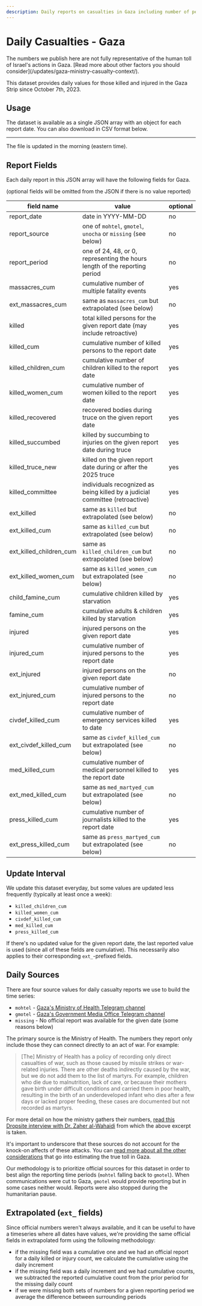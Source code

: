 ```yaml
---
description: Daily reports on casualties in Gaza including number of people killed, injured, and number of events leading to multiple deaths. Also has breakdown by women, children and if medical personnel, first responder, or press. Useful applications include time series, trend analysis, timelines.
---
```


# Daily Casualties - Gaza


<DocWarningBubble>
  The numbers we publish here are not fully representative of the human toll of
  Israel's actions in Gaza. [Read more about other factors you should
  consider](/updates/gaza-ministry-casualty-context/).
</DocWarningBubble>

This dataset provides daily values for those killed and injured in the Gaza Strip since October 7th, 2023.


<DailyReportStatsLabel area="gaza" />

## Usage

The dataset is available as a single JSON array with an object for each report date. You can also download in CSV format below.


<JSONFileLinks resource="CasualtiesDaily_V2" />

---

The file is updated in the morning (eastern time).

## Report Fields

Each daily report in this JSON array will have the following fields for Gaza.

(optional fields will be omitted from the JSON if there is no value reported)

| field name              | value                                                                        | optional |
| ----------------------- | ---------------------------------------------------------------------------- | -------- |
| report_date             | date in YYYY-MM-DD                                                           | no       |
| report_source           | one of `mohtel`, `gmotel`, `unocha` or `missing` (see below)                 | no       |
| report_period           | one of 24, 48, or 0, representing the hours length of the reporting period   | no       |
| massacres_cum           | cumulative number of multiple fatality events                                | yes      |
| ext_massacres_cum       | same as `massacres_cum` but extrapolated (see below)                         | no       |
| killed                  | total killed persons for the given report date (may include retroactive)     | yes      |
| killed_cum              | cumulative number of killed persons to the report date                       | yes      |
| killed_children_cum     | cumulative number of children killed to the report date                      | yes      |
| killed_women_cum        | cumulative number of women killed to the report date                         | yes      |
| killed_recovered        | recovered bodies during truce on the given report date                       | yes      |
| killed_succumbed        | killed by succumbing to injuries on the given report date during truce       | yes      |
| killed_truce_new        | killed on the given report date during or after the 2025 truce               | yes      |
| killed_committee        | individuals recognized as being killed by a judicial committee (retroactive) | yes      |
| ext_killed              | same as `killed` but extrapolated (see below)                                | no       |
| ext_killed_cum          | same as `killed_cum` but extrapolated (see below)                            | no       |
| ext_killed_children_cum | same as `killed_children_cum` but extrapolated (see below)                   | no       |
| ext_killed_women_cum    | same as `killed_women_cum` but extrapolated (see below)                      | no       |
| child_famine_cum        | cumulative children killed by starvation                                     | yes      |
| famine_cum              | cumulative adults & children killed by starvation                            | yes      |
| injured                 | injured persons on the given report date                                     | yes      |
| injured_cum             | cumulative number of injured persons to the report date                      | yes      |
| ext_injured             | injured persons on the given report date                                     | no       |
| ext_injured_cum         | cumulative number of injured persons to the report date                      | no       |
| civdef_killed_cum       | cumulative number of emergency services killed to date                       | yes      |
| ext_civdef_killed_cum   | same as `civdef_killed_cum` but extrapolated (see below)                     | no       |
| med_killed_cum          | cumulative number of medical personnel killed to the report date             | yes      |
| ext_med_killed_cum      | same as `med_martyed_cum` but extrapolated (see below)                       | no       |
| press_killed_cum        | cumulative number of journalists killed to the report date                   | yes      |
| ext_press_killed_cum    | same as `press_martyed_cum` but extrapolated (see below)                     | no       |

## Update Interval

We update this dataset everyday, but some values are updated less frequently (typically at least once a week):

- `killed_children_cum`
- `killed_women_cum`
- `civdef_killed_cum`
- `med_killed_cum`
- `press_killed_cum`

If there's no updated value for the given report date, the last reported value is used (since all of these fields are cumulative). This necessarily also applies to their corresponding `ext_`-prefixed fields.

## Daily Sources

There are four source values for daily casualty reports we use to build the time series:

- `mohtel` - [Gaza's Ministry of Health Telegram channel](https://t.me/s/MOHMediaGaza)
- `gmotel` - [Gaza's Government Media Office Telegram channel](https://t.me/s/mediagovps)
- `missing` - No official report was available for the given date (some reasons below)

The primary source is the Ministry of Health. The numbers they report only include those they can connect directly to an act of war. For example:

> [The] Ministry of Health has a policy of recording only direct casualties of war, such as those caused by missile strikes or war-related injuries. There are other deaths indirectly caused by the war, but we do not add them to the list of martyrs. For example, children who die due to malnutrition, lack of care, or because their mothers gave birth under difficult conditions and carried them in poor health, resulting in the birth of an underdeveloped infant who dies after a few days or lacked proper feeding, these cases are documented but not recorded as martyrs.

For more detail on how the ministry gathers their numbers, [read this Dropsite interview with Dr. Zaher al-Wahaidi](https://www.dropsitenews.com/p/how-gaza-health-ministry-counts-dead) from which the above excerpt is taken.

It's important to underscore that these sources do not account for the knock-on affects of these attacks. You can [read more about all the other considerations](/updates/gaza-ministry-casualty-context/) that go into estimating the true toll in Gaza.

Our methodology is to prioritize official sources for this dataset in order to best align the reporting time periods (`mohtel` falling back to `gmotel`). When communications were cut to Gaza, `gmotel` would provide reporting but in some cases neither would. Reports were also stopped during the humanitarian pause.

## Extrapolated (`ext_` fields)

Since official numbers weren't always available, and it can be useful to have a timeseries where all dates have values, we're providing the same official fields in extrapolated form using the following methodology:

- if the missing field was a cumulative one and we had an official report for a daily killed or injury count, we calculate the cumulative using the daily increment
- if the missing field was a daily increment and we had cumulative counts, we subtracted the reported cumulative count from the prior period for the missing daily count
- if we were missing both sets of numbers for a given reporting period we average the difference between surrounding periods
